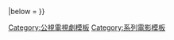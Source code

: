 {{Navbox
| name   = 痞子英雄
| title  = 痞子英雄系列
|group1 = 電視劇
|list1  = [[痞子英雄]]<sub>({{nowrap|[[痞子英雄電視原聲帶|電視原聲帶]]}})</sub>''（2009）''
|group2 = 電影
|list2  = {{nowrap|[[痞子英雄首部曲：全面開戰]]''（2012）''}}{{•}}{{nowrap|[[痞子英雄2：黎明再起]]''（2014）''}}
|below = 
}} <noinclude>
[[Category:公視電視劇模板]]
[[Category:系列電影模板‎]]
</noinclude>